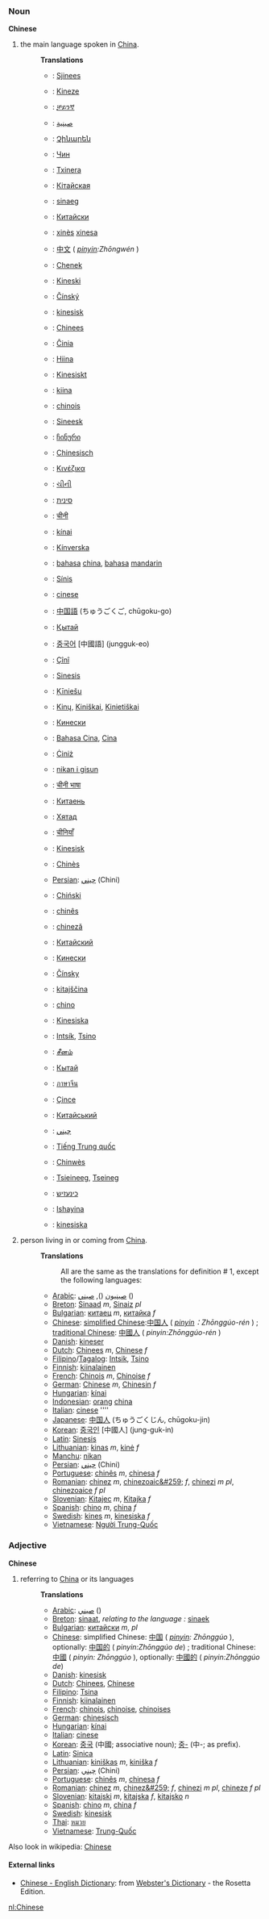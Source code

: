 === Noun ===
'''Chinese'''

#the main language spoken in [[China]].
#:
#:'''Translations'''
#:*{{af}}: [[Sjinees]]
#:*{{sq}}: [[Kineze]]
#:*{{am}}: [[ቻይንኛ]]
#:*{{ar}}: [[صينية]]
#:*{{hy}}: [[Չինարեն]]
#:*{{az}}: [[Чин]]
#:*{{eu}}: [[Txinera]]
#:*{{be}}: [[Кітайская]]
#:*{{br}}: [[sinaeg]] {{m}}
#:*{{bg}}: [[Китайски]]
#:*{{ca}}: [[xinès]] {{m}} [[xinesa]] {{f}}
#:*{{zh}}: [[中文]] ( ''[[pinyin]]:Zhōngwén'' )
#:*{{kw}}: [[Chenek]]
#:*{{hr}}: [[Kineski]]
#:*{{cs}}: [[Čínský]]
#:*{{da}}: [[kinesisk]]
#:*{{nl}}: [[Chinees]] {{n}}
#:*{{eo}}: [[Ĉinia]]
#:*{{et}}: [[Hiina]]
#:*{{fo}}: [[Kinesiskt]]
#:*{{fi}}: [[kiina]]
#:*{{fr}}: [[chinois]] {{m}}
#:*{{fy}}: [[Sineesk]]
#:*{{ka}}: [[ჩინური]]
#:*{{de}}: [[Chinesisch]] {{n}}
#:*{{el}}: [[Κινέζικα]]
#:*{{gu}}: [[ચીની]]
#:*{{he}}: [[סינית]]
#:*{{hi}}: [[चीनी]]
#:*{{hu}}: [[kínai]]
#:*{{is}}: [[Kínverska]]
#:*{{id}}: [[bahasa]] [[china]], [[bahasa]] [[mandarin]]
#:*{{ga}}: [[Sínis]]
#:*{{it}}: [[cinese]]
#:*{{ja}}: [[中国語]] (ちゅうごくご, chūgoku-go)
#:*{{kk}}: [[Қытай]]
#:*{{ko}}: [[중국어]] [中國語] (jungguk-eo)
#:*{{ku}}: [[Çînî]]
#:*{{la}}: [[Sinesis]]
#:*{{lv}}: [[Ķīniešu]]
#:*{{lt}}: [[Kinų]], [[Kiniškai]], [[Kinietiškai]]
#:*{{mk}}: [[Кинески]]
#:*{{ms}}: [[Bahasa Cina]], [[Cina]]
#:*{{mt}}: [[Ċiniż]]
#:*{{mnc}}: [[nikan i gisun]]
#:*{{mr}}: [[चीनी भाषा]]
#:*{{mdf}}: [[Китаень]]
#:*{{mn}}: [[Хятад]]
#:*{{ne}}: [[चीनियाँ]]
#:*{{no}}: [[Kinesisk]]
#:*{{oc}}: [[Chinès]]
#:*[[Persian]]: [[چيني]] (Chini)
#:*{{pl}}: [[Chiński]]
#:*{{pt}}: [[chinês]]
#:*{{ro}}: [[chineză]]
#:*{{ru}}: [[Китайский]]
#:*{{sr}}: [[Кинески]]
#:*{{sk}}: [[Čínsky]]
#:*{{sl}}: [[kitajščina]] {{f}}
#:*{{es}}: [[chino]]
#:*{{sw}}: [[Kinesiska]]
#:*{{tl}}: [[Intsík]], [[Tsino]]
#:*{{ta}}: [[சீனம்]]
#:*{{tt}}: [[Кытай]]
#:*{{th}}: [[ภาษาจีน]]
#:*{{tr}}: [[Çince]]
#:*{{uk}}: [[Китайський]]
#:*{{ur}}: [[چيني]]
#:*{{vi}}: [[Tiếng Trung quốc]]
#:*{{wa}}: [[Chinwès]]
#:*{{cy}}: [[Tsieineeg]], [[Tseineg]]
#:*{{yi}}: [[כינעזיש]]
#:*{{zu}}: [[Ishayina]]
#:*{{sv}}: [[kinesiska]]
#:
#person living in or coming from [[China]].
#:
#:'''Translations'''
#:: All are the same as the translations for definition # 1, except the following languages:
#:*[[Arabic]]: [[صينيون]]  (), [[صيني]]  ()
#:*[[Breton]]: [[Sinaad]] ''m'', [[Sinaiz]] ''pl''
#:*[[Bulgarian]]: [[китаец]] ''m'', [[китайка]] ''f''
#:*[[Chinese]]: [[simplified Chinese]]:[[中国人]] ( ''[[pinyin]]：Zhōnggúo-rén'' ) ; [[traditional Chinese]]: [[中國人]]  ( ''pinyin:Zhōnggúo-rén'' )
#:*[[Danish]]: [[kineser]]
#:*[[Dutch]]: [[Chinees]] ''m'', [[Chinese]] ''f''
#:*[[Filipino]]/[[Tagalog]]: [[Intsik]], [[Tsino]]
#:*[[Finnish]]: [[kiinalainen]]
#:*[[French]]: [[Chinois]] ''m'', [[Chinoise]] ''f''
#:*[[German]]: [[Chinese]] ''m'', [[Chinesin]] ''f''
#:*[[Hungarian]]: [[kínai]]
#:*[[Indonesian]]: [[orang]] [[china]]
#:*[[Italian]]: [[cinese]] ''''
#:*[[Japanese]]: [[中国人]] (ちゅうごくじん, chūgoku-jin)
#:*[[Korean]]: [[중국인]] [中國人] (jung-guk-in)
#:*[[Latin]]: [[Sinesis]]
#:*[[Lithuanian]]: [[kinas]] ''m'', [[kinė]] ''f''
#:*[[Manchu]]: [[nikan]]
#:*[[Persian]]: [[چيني]] (Chini)
#:*[[Portuguese]]: [[chinês]] ''m'', [[chinesa]] ''f''
#:*[[Romanian]]: [[chinez]] ''m'', [[chinezoaic&#259;]] ''f'', [[chinezi]] ''m pl'', [[chinezoaice]] ''f pl''
#:*[[Slovenian]]: [[Kitajec]] ''m'', [[Kitajka]] ''f''
#:*[[Spanish]]: [[chino]] ''m'', [[china]] ''f''
#:*[[Swedish]]: [[kines]] ''m'', [[kinesiska]] ''f''
#:*[[Vietnamese]]: [[Người Trung-Quốc]]

=== Adjective ===
'''Chinese'''

#referring to [[China]] or its languages
#:
#:'''Translations'''
#:*[[Arabic]]: [[صيني]]  ()
#:*[[Breton]]: [[sinaat]], ''relating to the language :'' [[sinaek]]
#:*[[Bulgarian]]: [[китайски]] ''m'', ''pl''
#:*[[Chinese]]: simplified Chinese: [[中国]] ( ''[[pinyin]]: Zhōnggúo'' ), optionally: [[中国的]] ( ''pinyin:Zhōnggúo de'') ; traditional Chinese: [[中國]] ( ''pinyin: Zhōnggúo'' ), optionally: [[中國的]] ( ''pinyin:Zhōnggúo de'')
#:*[[Danish]]: [[kinesisk]]
#:*[[Dutch]]: [[Chinees]], [[Chinese]]
#:*[[Filipino]]: [[Tsina]]
#:*[[Finnish]]: [[kiinalainen]]
#:*[[French]]: [[chinois]], [[chinoise]], [[chinoises]]
#:*[[German]]: [[chinesisch]]
#:*[[Hungarian]]: [[kínai]]
#:*[[Italian]]: [[cinese]]
#:*[[Korean]]: [[중국]] (中國; associative noun); [[중-]] (中-; as prefix).
#:*[[Latin]]: [[Sinica]]
#:*[[Lithuanian]]: [[kiniškas]] ''m'', [[kiniška]] ''f''
#:*[[Persian]]: [[چيني]] (Chini)
#:*[[Portuguese]]: [[chinês]] ''m'', [[chinesa]] ''f''
#:*[[Romanian]]: [[chinez]] ''m'', [[chinez&#259;]] ''f'', [[chinezi]] ''m pl'', [[chineze]] ''f pl''
#:*[[Slovenian]]: [[kitajski]] ''m'', [[kitajska]] ''f'', [[kitajsko]] ''n''
#:*[[Spanish]]: [[chino]] ''m'', [[china]] ''f''
#:*[[Swedish]]: [[kinesisk]]
#:*[[Thai]]: [[หมวย]]
#:*[[Vietnamese]]: [[Trung-Quốc]]

Also look in wikipedia: [[w:Chinese|Chinese]]

==== External links====
*[http://www.websters-online-dictionary.org/definition/Chinese-english/ Chinese - English Dictionary]: from [http://www.websters-online-dictionary.org/ Webster's Dictionary] - the Rosetta Edition.

[[nl:Chinese]]